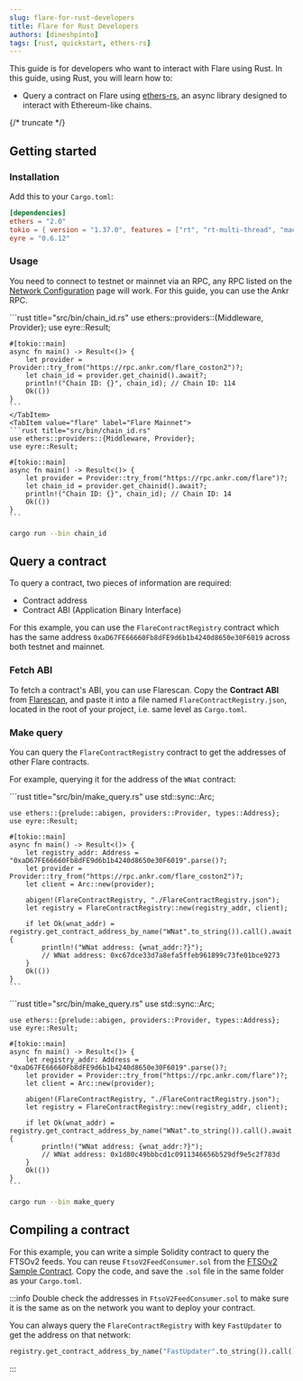 ```yaml
---
slug: flare-for-rust-developers
title: Flare for Rust Developers
authors: [dineshpinto]
tags: [rust, quickstart, ethers-rs]
---
```



This guide is for developers who want to interact with Flare using Rust. In this guide, using Rust, you will learn how to:

- Query a contract on Flare using [ethers-rs](https://github.com/gakonst/ethers-rs), an async library designed to interact with Ethereum-like chains.

{/* truncate */}

## Getting started

### Installation

Add this to your `Cargo.toml`:

```toml title="Cargo.toml"
[dependencies]
ethers = "2.0"
tokio = { version = "1.37.0", features = ["rt", "rt-multi-thread", "macros"] }
eyre = "0.6.12"
```

### Usage

You need to connect to testnet or mainnet via an RPC, any RPC listed on the [Network Configuration](../docs/flare/configuration#configuration) page will work. For this guide, you can use the Ankr RPC.

<Tabs groupId="network">
  <TabItem value="coston2" label="Coston2 Testnet" default>
    ```rust title="src/bin/chain_id.rs"
    use ethers::providers::{Middleware, Provider};
    use eyre::Result;

    #[tokio::main]
    async fn main() -> Result<()> {
        let provider = Provider::try_from("https://rpc.ankr.com/flare_coston2")?;
        let chain_id = provider.get_chainid().await?;
        println!("Chain ID: {}", chain_id); // Chain ID: 114
        Ok(())
    }
    ```
    </TabItem>
    <TabItem value="flare" label="Flare Mainnet">
    ```rust title="src/bin/chain_id.rs"
    use ethers::providers::{Middleware, Provider};
    use eyre::Result;

    #[tokio::main]
    async fn main() -> Result<()> {
        let provider = Provider::try_from("https://rpc.ankr.com/flare")?;
        let chain_id = provider.get_chainid().await?;
        println!("Chain ID: {}", chain_id); // Chain ID: 14
        Ok(())
    }
    ```

  </TabItem>
</Tabs>

```bash
cargo run --bin chain_id
```

## Query a contract

To query a contract, two pieces of information are required:

- Contract address
- Contract ABI (Application Binary Interface)

For this example, you can use the `FlareContractRegistry` contract which has the same address `0xaD67FE66660Fb8dFE9d6b1b4240d8650e30F6019` across both testnet and mainnet.

### Fetch ABI

To fetch a contract's ABI, you can use Flarescan. Copy the **Contract ABI** from [Flarescan](https://flarescan.com/address/0xaD67FE66660Fb8dFE9d6b1b4240d8650e30F6019/contract/14/code#abi), and paste it into a file named `FlareContractRegistry.json`, located in the root of your project, i.e. same level as `Cargo.toml`.

### Make query

You can query the `FlareContractRegistry` contract to get the addresses of other Flare contracts.

For example, querying it for the address of the `WNat` contract:

<Tabs groupId="network">
  <TabItem value="coston2" label="Coston2 Testnet" default>
    ```rust title="src/bin/make_query.rs"
    use std::sync::Arc;

    use ethers::{prelude::abigen, providers::Provider, types::Address};
    use eyre::Result;

    #[tokio::main]
    async fn main() -> Result<()> {
        let registry_addr: Address = "0xaD67FE66660Fb8dFE9d6b1b4240d8650e30F6019".parse()?;
        let provider = Provider::try_from("https://rpc.ankr.com/flare_coston2")?;
        let client = Arc::new(provider);

        abigen!(FlareContractRegistry, "./FlareContractRegistry.json");
        let registry = FlareContractRegistry::new(registry_addr, client);

        if let Ok(wnat_addr) = registry.get_contract_address_by_name("WNat".to_string()).call().await {
            println!("WNat address: {wnat_addr:?}"); 
            // WNat address: 0xc67dce33d7a8efa5ffeb961899c73fe01bce9273
        }
        Ok(())
    }
    ```

  </TabItem>
  <TabItem value="flare" label="Flare Mainnet">
    ```rust title="src/bin/make_query.rs"
    use std::sync::Arc;

    use ethers::{prelude::abigen, providers::Provider, types::Address};
    use eyre::Result;

    #[tokio::main]
    async fn main() -> Result<()> {
        let registry_addr: Address = "0xaD67FE66660Fb8dFE9d6b1b4240d8650e30F6019".parse()?;
        let provider = Provider::try_from("https://rpc.ankr.com/flare")?;
        let client = Arc::new(provider);

        abigen!(FlareContractRegistry, "./FlareContractRegistry.json");
        let registry = FlareContractRegistry::new(registry_addr, client);

        if let Ok(wnat_addr) = registry.get_contract_address_by_name("WNat".to_string()).call().await {
            println!("WNat address: {wnat_addr:?}"); 
            // WNat address: 0x1d80c49bbbcd1c0911346656b529df9e5c2f783d
        }
        Ok(())
    }
    ```

  </TabItem>
</Tabs>

```bash
cargo run --bin make_query
```

## Compiling a contract

For this example, you can write a simple Solidity contract to query the FTSOv2 feeds. You can reuse `FtsoV2FeedConsumer.sol` from the [FTSOv2 Sample Contract](../docs/ftso/getting-started#sample-contract). Copy the code, and save the `.sol` file in the same folder as your `Cargo.toml`.

:::info
Double check the addresses in `FtsoV2FeedConsumer.sol` to make sure it is the same as on the network you want to deploy your contract.

You can always query the `FlareContractRegistry` with key `FastUpdater` to get the address on that network:

```python
registry.get_contract_address_by_name("FastUpdater".to_string()).call().await
```
:::